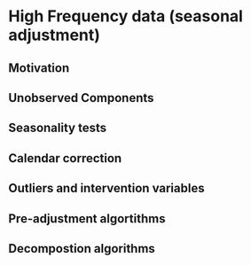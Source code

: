 # High Frequency data (seasonal adjustment)

## Motivation

## Unobserved Components 

## Seasonality tests

## Calendar correction

## Outliers and intervention variables 

## Pre-adjustment algortithms 

## Decompostion algorithms
